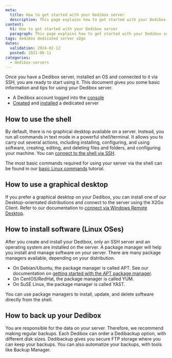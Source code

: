 ```yaml
---
meta:
  title: How to get started with your Dedibox server
  description: This page explains how to get started with your Dedibox server
content:
  h1: How to get started with your Dedibox server
  paragraph: This page explains how to get started with your Dedibox server
tags: dedibox dedicated server x2go 
dates:
  validation: 2024-02-12
  posted: 2021-06-11
categories:
  - dedibox-servers
---
```


Once you have a Dedibox server, installed an OS and connected to it via SSH, you are ready to start using it. This document gives you some basic information and tips for using your Dedibox server.

<Macro id="requirements" />

- A Dedibox account logged into the [console](https://console.online.net)
- [Created](/dedibox/dedicated-servers/how-to/order-a-server) and [installed](/dedibox/dedicated-servers/how-to/install-a-server) a dedicated server

## How to use the shell

By default, there is no graphical desktop available on a server. Instead, you run all commands in text mode in a powerful shell/terminal. It allows you to carry out several actions, including installing, configuring, and using software, creating, editing, and deleting files and folders, and configuring your machine. You can [connect to the shell via SSH](/dedibox/dedicated-servers/how-to/connect-to-server/#how-to-connect-via-ssh).

The most basic commands required for using your server via the shell can be found in our [basic Linux commands](/dedibox/dedicated-servers/reference-content/basic-linux-commands/) tutorial.

## How to use a graphical desktop

If you prefer a graphical desktop on your Dedibox, you can install one of our Desktop-orientated distributions and connect to the server using the X2Go Client. Refer to our documentation to [connect via Windows Remote Desktop](/dedibox/dedicated-servers/how-to/connect-to-server/#how-to-connect-via-remote-desktop).

## How to install software (Linux OSes)

After you create and install your Dedibox, only an SSH server and an operating system are installed on the server. A package manager will help you install and manage software on your server. There are many package managers available, depending on your distribution.

  - On Debian/Ubuntu, the package manager is called APT. See our documentation on [getting started with the APT package manager](/dedibox/dedicated-servers/how-to/manage-packages/).
  - On CentOS/RedHat, the package manager is called YUM.
  - On SuSE Linux, the package manager is called YAST.

You can use package managers to install, update, and delete software directly from the shell.

## How to back up your Dedibox

You are responsible for the data on your server. Therefore, we recommend making regular backups. Each Dedibox can order a Dedibackup option, with different disk sizes. Dedibackup gives you secure FTP storage where you can keep your backups. You can also automatize your backups, with tools like Backup Manager.


